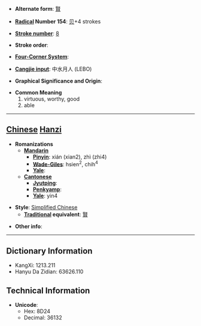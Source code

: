 * '''Alternate form''': [[賢]]

* '''[[Wiktionary:Chinese radical index| Radical]] Number 154''': [[Wiktionary:Chinese radical index 贝|贝]]+4 strokes

* '''[[Wiktionary:Chinese total strokes index|Stroke number]]''': [[Wiktionary:Chinese total strokes index 8|8]]

* '''Stroke order''': 

* '''[[Wiktionary:Chinese four corner index|Four-Corner System]]''': 

* '''[[Wiktionary:Chinese Cangjie index|Cangjie input]]''': 中水月人 (LEBO)

* '''Graphical Significance and Origin''': 

* '''Common Meaning'''
*#virtuous, worthy, good
*# able


----

== [[Chinese]] [[Hanzi]] ==

* '''Romanizations'''
** '''[[Mandarin]]'''
*** '''[[Pinyin]]''': xián (xian2), zhì (zhi4)
*** '''[[Wade-Giles]]''': hsien<sup>2</sup>, chih<sup>4</sup>
*** '''[[Yale]]''': 
** '''[[Cantonese]]'''
*** '''[[Jyutping]]''':
*** '''[[Penkyamp]]''': 
*** '''[[Yale]]''': yin4

* '''Style''': [[Simplified Chinese]] 
** '''[[Traditional Chinese|Traditional]] equivalent''': [[賢]]

* '''Other info''': 

----

== Dictionary Information ==

* KangXi: 1213.211
* Hanyu Da Zidian: 63626.110

== Technical Information ==

* '''Unicode''':
** Hex: 8D24
** Decimal: 36132